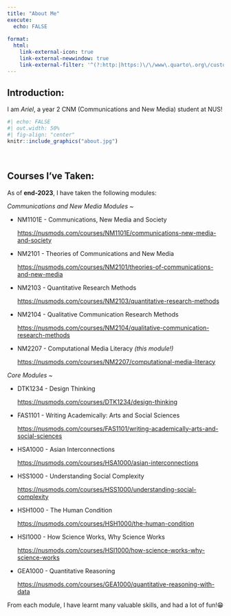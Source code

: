 ```yaml
---
title: "About Me"
execute:
  echo: FALSE
  
format: 
  html: 
    link-external-icon: true
    link-external-newwindow: true
    link-external-filter: '^(?:http:|https:)\/\/www\.quarto\.org\/custom'
---
```


## **Introduction:**

I am *Ariel*, a year 2 CNM (Communications and New Media) student at NUS!

```r
#| echo: FALSE
#| out.width: 50%
#| fig-align: "center"
knitr::include_graphics("about.jpg")
```

\

## **Courses I've Taken:**

As of **end-2023**, I have taken the following modules:

*Communications and New Media Modules* \~

-   NM1101E - Communications, New Media and Society

    <https://nusmods.com/courses/NM1101E/communications-new-media-and-society>

-   NM2101 - Theories of Communications and New Media

    <https://nusmods.com/courses/NM2101/theories-of-communications-and-new-media>

-   NM2103 - Quantitative Research Methods

    <https://nusmods.com/courses/NM2103/quantitative-research-methods>

-   NM2104 - Qualitative Communication Research Methods

    <https://nusmods.com/courses/NM2104/qualitative-communication-research-methods>

-   NM2207 - Computational Media Literacy *(this module!)*

    <https://nusmods.com/courses/NM2207/computational-media-literacy>

*Core Modules \~*

-   DTK1234 - Design Thinking

    <https://nusmods.com/courses/DTK1234/design-thinking>

-   FAS1101 - Writing Academically: Arts and Social Sciences

    <https://nusmods.com/courses/FAS1101/writing-academically-arts-and-social-sciences>

-   HSA1000 - Asian Interconnections

    <https://nusmods.com/courses/HSA1000/asian-interconnections>

-   HSS1000 - Understanding Social Complexity

    <https://nusmods.com/courses/HSS1000/understanding-social-complexity>

-   HSH1000 - The Human Condition

    <https://nusmods.com/courses/HSH1000/the-human-condition>

-   HSI1000 - How Science Works, Why Science Works

    <https://nusmods.com/courses/HSI1000/how-science-works-why-science-works>

-   GEA1000 - Quantitative Reasoning

    <https://nusmods.com/courses/GEA1000/quantitative-reasoning-with-data>

From each module, I have learnt many valuable skills, and had a lot of fun\!😁
